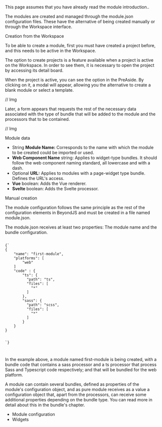 
<Title>Create a Module</Title>

This page assumes that you have already read the <Link to="/modules/intro">module introduction..</Link>

The modules are created and managed through the module.json configuration files. These have the alternative of being created manually or through the Workspace interface.

<Subtitle>Creation from the Workspace</Subtitle>

To be able to create a module, first you must have created a project before, and this needs to be active in the Workspace.

The option to create projects is a feature available when a project is active on the Workspace. In order to see them, it is necessary to open the project by accessing its detail board.

When the project is active, you can see the option in the PreAside. By clicking on it, a modal will appear, allowing you the alternative to create a blank module or select a template.

// Img

Later, a form appears that requests the rest of the necessary data associated with the type of bundle that will be added to the module and the processors that to be contained.

// Img

Module data

-   String **Module Name:** Corresponds to the name with which the module to be created could be imported or used.
-   **Web Component Name** string: Applies to widget-type bundles. It should follow the web component naming standard, all lowercase and with a dash.
-   Optional **URL:** Applies to modules with a page-widget type bundle. Defines the URL's access.
-   **Vue** boolean: Adds the Vue renderer.
-   **Svelte** boolean: Adds the Svelte processor.

<Subtitle>Manual creation</Subtitle>

The module configuration follows the same principle as the rest of the configuration elements in BeyondJS and must be created in a file named module.json.

The module.json receives at least two properties: The module name and the bundle configuration.

<Code>
{`
{
    "name": "first-module",
    "platforms": [
        "web"
    ]
    "code" : {
        "ts": {
          "path": "ts",
          "files": [
            "*"
          ]
        },
        "sass": {
          "path": "scss",
          "files": [
            "*"
          ]
        }
    }
}

`}

</Code>

In the example above, a module named first-module is being created, with a bundle code that contains a sass processor and a ts processor that process Sass and Typescript code respectively; and that will be bundled for the web platform.

A module can contain several bundles, defined as properties of the module's configuration object, and as pure module receives as a value a configuration object that, apart from the processors, can receive some additional properties depending on the bundle type. You can read more in detail about this in the <Link to="/docs/bundles">bundle's chapter.</Link>

-   <Link to="/docs/modules/json">Module configuration</Link>
-   <Link to="/docs/widgets">Widgets</Link>
